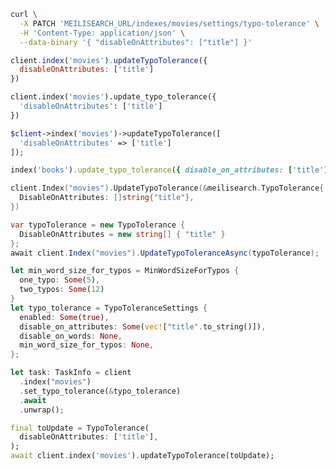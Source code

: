 <CodeGroup>

```bash cURL
curl \
  -X PATCH 'MEILISEARCH_URL/indexes/movies/settings/typo-tolerance' \
  -H 'Content-Type: application/json' \
  --data-binary '{ "disableOnAttributes": ["title"] }'
```

```javascript JS
client.index('movies').updateTypoTolerance({
  disableOnAttributes: ['title']
})
```

```python Python
client.index('movies').update_typo_tolerance({
  'disableOnAttributes': ['title']
})
```

```php PHP
$client->index('movies')->updateTypoTolerance([
  'disableOnAttributes' => ['title']
]);
```

```ruby Ruby
index('books').update_typo_tolerance({ disable_on_attributes: ['title'] })
```

```go Go
client.Index("movies").UpdateTypoTolerance(&meilisearch.TypoTolerance{
  DisableOnAttributes: []string{"title"},
})
```

```csharp C#
var typoTolerance = new TypoTolerance {
  DisableOnAttributes = new string[] { "title" }
};
await client.Index("movies").UpdateTypoToleranceAsync(typoTolerance);
```

```rust Rust
let min_word_size_for_typos = MinWordSizeForTypos {
  one_typo: Some(5),
  two_typos: Some(12)
}
let typo_tolerance = TypoToleranceSettings {
  enabled: Some(true),
  disable_on_attributes: Some(vec!["title".to_string()]),
  disable_on_words: None,
  min_word_size_for_typos: None,
};

let task: TaskInfo = client
  .index("movies")
  .set_typo_tolerance(&typo_tolerance)
  .await
  .unwrap();
```

```dart Dart
final toUpdate = TypoTolerance(
  disableOnAttributes: ['title'],
);
await client.index('movies').updateTypoTolerance(toUpdate);
```
</CodeGroup>